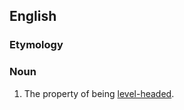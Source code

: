 {{also|levelheadedness}}
==English==

===Etymology===
{{suffix|level|headed|ness|lang=en}}

===Noun===
{{en-noun|-}}

# The property of being [[level-headed]].